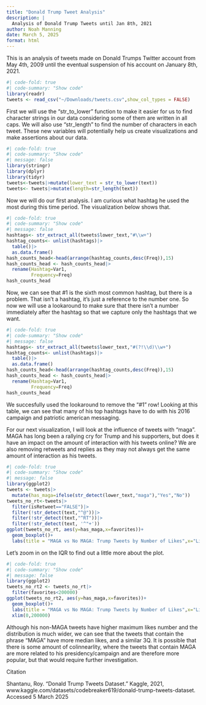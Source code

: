 ```yaml
---
title: "Donald Trump Tweet Analysis"
description: |
  Analysis of Donald Trump Tweets until Jan 8th, 2021
author: Noah Manning
date: March 5, 2025
format: html
---
```


This is an analysis of tweets made on Donald Trumps Twitter account from May 4th, 2009 until the eventual suspension of his account on January 8th, 2021.

```r
#| code-fold: true
#| code-summary: "Show code"
library(readr)
tweets <- read_csv("~/Downloads/tweets.csv",show_col_types = FALSE)
```

First we will use the "str_to_lower" function to make it easier for us to find character strings in our data considering some of them are written in all caps. We will also use "str_length" to find the number of characters in each tweet. These new variables will potentially help us create visualizations and make assertions about our data.

```r
#| code-fold: true
#| code-summary: "Show code"
#| message: false
library(stringr)
library(dplyr)
library(tidyr)
tweets<-tweets|>mutate(lower_text = str_to_lower(text))
tweets<- tweets|>mutate(length=str_length(text))
```

Now we will do our first analysis. I am curious what hashtag he used the most during this time period. The visualization below shows that.

```r
#| code-fold: true
#| code-summary: "Show code"
#| message: false
hashtags<- str_extract_all(tweets$lower_text,"#\\w+")
hashtag_counts<- unlist(hashtags)|>
  table()|>
  as.data.frame()
hash_counts_head<-head(arrange(hashtag_counts,desc(Freq)),15)
hash_counts_head <- hash_counts_head|>
  rename(Hashtag=Var1,
         Frequency=Freq)
hash_counts_head
```

Now, we can see that #1 is the sixth most common hashtag, but there is a problem. That isn't a hashtag, it's just a reference to the number one. So now we will use a lookaround to make sure that there isn't a number immediately after the hashtag so that we capture only the hashtags that we want.

```r
#| code-fold: true
#| code-summary: "Show code"
#| message: false
hashtags<- str_extract_all(tweets$lower_text,"#(?!\\d)\\w+")
hashtag_counts<- unlist(hashtags)|>
  table()|>
  as.data.frame()
hash_counts_head<-head(arrange(hashtag_counts,desc(Freq)),15)
hash_counts_head <- hash_counts_head|>
  rename(Hashtag=Var1,
         Frequency=Freq)
hash_counts_head
```

We succesfully used the lookaround to remove the "#1" row! Looking at this table, we can see that many of his top hashtags have to do with his 2016 campaign and patriotic american messaging.

For our next visualization, I will look at the influence of tweets with "maga". MAGA has long been a rallying cry for Trump and his supporters, but does it have an impact on the amount of interaction with his tweets online? We are also removing retweets and replies as they may not always get the same amount of interaction as his tweets.

```r
#| code-fold: true
#| code-summary: "Show code"
#| message: false
library(ggplot2)
tweets <- tweets|>
  mutate(has_maga=ifelse(str_detect(lower_text,"maga"),"Yes","No"))
tweets_no_rt<-tweets|>
  filter(isRetweet=="FALSE")|>
  filter(!str_detect(text,"^@"))|>
  filter(!str_detect(text,"^RT"))|>
  filter(!str_detect(text, '^"+'))
ggplot(tweets_no_rt, aes(y=has_maga,x=favorites))+
  geom_boxplot()+
  labs(title = "MAGA vs No MAGA: Trump Tweets by Number of Likes",x="Likes",y="Contains MAGA?")
```

Let's zoom in on the IQR to find out a little more about the plot.

```r
#| code-fold: true
#| code-summary: "Show code"
#| message: false
library(ggplot2)
tweets_no_rt2 <- tweets_no_rt|>
  filter(favorites<200000)
ggplot(tweets_no_rt2, aes(y=has_maga,x=favorites))+
  geom_boxplot()+
  labs(title = "MAGA vs No MAGA: Trump Tweets by Number of Likes",x="Likes",y="Contains MAGA?")+
  xlim(0,200000)
```

Although his non-MAGA tweets have higher maximum likes number and the distribution is much wider, we can see that the tweets that contain the phrase "MAGA" have more median likes, and a similar 3Q. It is possible that there is some amount of colinnearlity, where the tweets that contain MAGA are more related to his presidency/campaign and are therefore more popular, but that would require further investigation.

Citation

Shantanu, Roy. "Donald Trump Tweets Dataset." Kaggle, 2021, www.kaggle.com/datasets/codebreaker619/donald-trump-tweets-dataset. Accessed 5 March 2025
